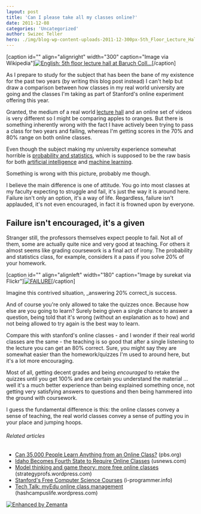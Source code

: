 ```yaml
---
layout: post
title: 'Can I please take all my classes online?'
date: 2011-12-08
categories: 'Uncategorized'
author: Swizec Teller
hero: ./img/blog-wp-content-uploads-2011-12-300px-5th_Floor_Lecture_Hall3.jpg
---
```

\[caption id="" align="alignright" width="300" caption="Image via Wikipedia"][![English: 5th floor lecture hall at Baruch Coll...](./img/blog-wp-content-uploads-2011-12-300px-5th_Floor_Lecture_Hall3.jpg "English: 5th floor lecture hall at Baruch Coll...")](http://commons.wikipedia.org/wiki/File:5th_Floor_Lecture_Hall.jpg)\[/caption]



As I prepare to study for the subject that has been the bane of my existence for the past two years (by writing this blog post instead) I can't help but draw a comparison between how classes in my real world university are going and the classes I'm taking as part of Stanford's online experiment offering this year.



Granted, the medium of a real world [lecture hall](http://en.wikipedia.org/wiki/Lecture_hall "Lecture hall") and an online set of videos is very different so I might be comparing apples to oranges. But there is something inherently wrong with the fact I have actively been trying to pass a class for two years and failing, whereas I'm getting scores in the 70% and 80% range on both online classes.



Even though the subject making my university experience somewhat horrible is [probability and statistics](http://en.wikipedia.org/wiki/Probability_and_statistics "Probability and statistics"), which is supposed to be the raw basis for both [artificial intelligence](http://en.wikipedia.org/wiki/Artificial_intelligence "Artificial intelligence") and [machine learning](http://en.wikipedia.org/wiki/Machine_learning "Machine learning").



Something is wrong with this picture, probably me though.



I believe the main difference is one of attitude. You go into most classes at my faculty expecting to struggle and fail, it's just the way it is around here. Failure isn't only an option, it's a way of life. Regardless, failure isn't applauded, it's not even encouraged, in fact it is frowned upon by everyone.

## Failure isn't encouraged, it's a given

Stranger still, the professors themselves expect people to fail. Not all of them, some are actually quite nice and very good at teaching. For others it almost seems like grading coursework is a final act of irony. The probability and statistics class, for example, considers it a pass if you solve 20% of your homework.



\[caption id="" align="alignleft" width="180" caption="Image by surekat via Flickr"][![FAILURE](./img/blog-wp-content-uploads-2011-12-411755916_76a0807797_m1.jpg "FAILURE")](http://www.flickr.com/photos/95542192@N00/411755916)\[/caption]



Imagine this contrived situation, _answering 20% correct_is success.



And of course you're only allowed to take the quizzes once. Because how else are you going to learn? Surely being given a single chance to answer a question, being told that it's wrong (without an explanation as to how) and not being allowed to try again is the best way to learn.



Compare this with stanford's online classes - and I wonder if their real world classes are the same - the teaching is so good that after a single listening to the lecture you can get an 80% correct. Sure, you might say they are somewhat easier than the homework/quizzes I'm used to around here, but it's a lot more encouraging.



Most of all, getting decent grades and being _encouraged_ to retake the quizzes until you get 100% and are certain you understand the material ... well it's a much better experience than being explained something once, not getting very satisfying answers to questions and then being hammered into the ground with coursework.



I guess the fundamental difference is this: the online classes convey a sense of teaching, the real world classes convey a sense of putting you in your place and jumping hoops.

###### Related articles

- [Can 35,000 People Learn Anything from an Online Class?](http://www.pbs.org/mediashift/2011/12/can-35000-people-learn-anything-from-an-online-class339.html) (pbs.org)
- [Idaho Becomes Fourth State to Require Online Classes](http://r.zemanta.com/?u=http%3A//www.usnews.com/education/blogs/high-school-notes/2011/11/14/idaho-becomes-fourth-state-to-require-online-classes%3Fs_cid%3Drss%3Ahigh-school-notes%3Aidaho-becomes-fourth-state-to-require-online-classes&a=62408570&rid=61d3b5e3-d63b-477b-90f4-b25053c55190&e=fc335af921ace5855315cd443776ac64) (usnews.com)
- [Model thinking and game theory: more free online classes](http://strategyprofs.wordpress.com/2011/11/30/model-thinking-and-game-theory-online-classe/) (strategyprofs.wordpress.com)
- [Stanford's Free Computer Science Courses](http://www.i-programmer.info/news/150-training-a-education/3361-stanfords-free-computer-science-courses.html) (i-programmer.info)
- [Tech Talk: myEdu online class management](http://hashcampuslife.wordpress.com/2011/12/04/tech-talk-myedu-online-class-management/) (hashcampuslife.wordpress.com)

[![Enhanced by Zemanta](http://img.zemanta.com/zemified_e.png?x-id=61d3b5e3-d63b-477b-90f4-b25053c55190)](http://www.zemanta.com/ "Enhanced by Zemanta")
